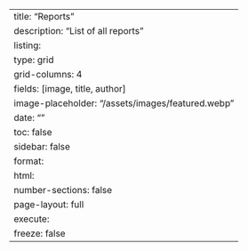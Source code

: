 ---
title: "Reports"
description: "List of all reports"
listing:
  type: grid
  grid-columns: 4
  fields: [image, title, author]
  image-placeholder: "/assets/images/featured.webp"
date: ""
toc: false
sidebar: false
format:
  html:
    number-sections: false
    page-layout: full
execute:
  freeze: false
---